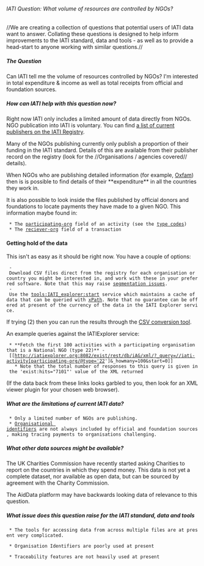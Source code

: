 ====== IATI Question: What volume of resources are controlled by NGOs? ======

//We are creating a collection of questions that potential users of IATI data want to answer. Collating these questions is designed to help inform improvements to the IATI standard, data and tools - as well as to provide a head-start to anyone working with similar questions.//

===== The Question =====

Can IATI tell me the volume of resources controlled by NGOs? I'm interested in total expenditure & income as well as total receipts from official and foundation sources.

===== How can IATI help with this question now? =====

Right now IATI only includes a limited amount of data directly from NGOs. NGO publication into IATI is voluntary. You can find [[http://iatiregistry.org/publisher|a list of current publishers on the IATI Registry]].

Many of the NGOs publishing currently only publish a proportion of their funding in the IATI standard. Details of this are available from their publisher record on the registry (look for the //Organisations / agencies covered// details).

When NGOs who are publishing detailed information (for example, [[http://iatiregistry.org/publisher/oxfamgb|Oxfam]]) then is is possible to find details of their **expenditure** in all the countries they work in. 

It is also possible to look inside the files published by official donors and foundations to locate payments they have made to a given NGO. This information maybe found in:

  * The [[http://iatistandard.org/activities-standard/basic-activity-information/participating-organisation|participating-org]] field of an activity (see the [[http://iatistandard.org/codelists/organisation_type|type codes]])
  * The [[http://iatistandard.org/activities-standard/financial-transaction/transaction-receiver|reciever-org]] field of a transaction

==== Getting hold of the data ====
This isn't as easy as it should be right now. You have a couple of options:

  - Download CSV files direct from the registry for each organisation or country you might be interested in, and work with these in your preferred software. Note that this may raise [[http://support.iatistandard.org/entries/21404411-segmentation-issues|segmentation issues]].
  - Use the [[tools:IATI_explorer:start]] service which maintains a cache of data that can be queried with [[http://www.w3schools.com/xpath/default.asp|xPath]]. Note that no guarantee can be offered at present of the currency of the data in the IATI Explorer service. 

If trying (2) then you can run the results through the [[http://tools.aidinfolabs.org/csv/direct_from_registry/|CSV conversion tool]].

An example queries against the IATIExplorer service:

  * **Fetch the first 100 activities with a participating organisation that is a National NGO (type 22)** - [[http://iatiexplorer.org:8082/exist/rest/db/iAG/xml/?_query=//iati-activity[participating-org/@type='22']&_howmany=100&start=0]]
    * Note that the total number of responses to this query is given in the 'exist:hits="7101"' value of the XML returned

(If the data back from these links looks garbled to you, then look for an XML viewer plugin for your chosen web browser). 
===== What are the limitations of current IATI data? =====

  * Only a limited number of NGOs are publishing.
  * [[http://iatistandard.org/guides/organisation-data/organisation-identifiers|Organisational identifiers]] are not always included by official and foundation sources, making tracing payments to organisations challenging. 

===== What other data sources might be available? =====

The UK Charities Commission have recently started asking Charities to report on the countries in which they spend money. This data is not yet a complete dataset, nor available as open data, but can be sourced by agreement with the Charity Commission. 

The AidData platform may have backwards looking data of relevance to this question. 
===== What issue does this question raise for the IATI standard, data and tools =====

  * The tools for accessing data from across multiple files are at present very complicated. 

  * Organisation Identifiers are poorly used at present

  * Traceability features are not heavily used at present

